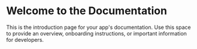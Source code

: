 # Welcome to the Documentation

This is the introduction page for your app's documentation. Use this space to provide an overview, onboarding instructions, or important information for developers.
